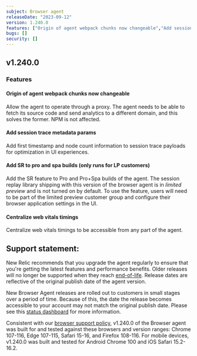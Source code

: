 ```yaml
---
subject: Browser agent
releaseDate: "2023-09-12"
version: 1.240.0
features: ["Origin of agent webpack chunks now changeable","Add session trace metadata params","Add SR to pro and spa builds (only runs for LP customers)","Centralize web vitals timings"]
bugs: []
security: []
---
```


## v1.240.0

### Features

#### Origin of agent webpack chunks now changeable
Allow the agent to operate through a proxy. The agent needs to be able to fetch its source code and send analytics to a different domain, and this solves the former. NPM is not affected.

#### Add session trace metadata params
Add first timestamp and node count information to session trace payloads for optimization in UI experiences.

#### Add SR to pro and spa builds (only runs for LP customers)
Add the SR feature to Pro and Pro+Spa builds of the agent. The session replay library shipping with this version of the browser agent is in *limited preview* and is not turned on by default. To use the feature, users will need to be part of the limited preview customer group and configure their browser application settings in the UI.

#### Centralize web vitals timings
Centralize web vitals timings to be accessible from any part of the agent.

## Support statement:

New Relic recommends that you upgrade the agent regularly to ensure that you're getting the latest features and performance benefits. Older releases will no longer be supported when they reach [end-of-life](https://docs.newrelic.com/docs/browser/browser-monitoring/getting-started/browser-agent-eol-policy/). Release dates are reflective of the original publish date of the agent version.

New Browser Agent releases are rolled out to customers in small stages over a period of time. Because of this, the date the release becomes accessible to your account may not match the original publish date. Please see this [status dashboard](https://newrelic.github.io/newrelic-browser-agent-release/) for more information.

Consistent with our [browser support policy](https://docs.newrelic.com/docs/browser/new-relic-browser/getting-started/compatibility-requirements-browser-monitoring/#browser-types), v1.240.0 of the Browser agent was built for and tested against these browsers and version ranges: Chrome 107-116, Edge 107-115, Safari 15-16, and Firefox 108-116. For mobile devices, v1.240.0 was built and tested for Android Chrome 100 and iOS Safari 15.2-16.2.
